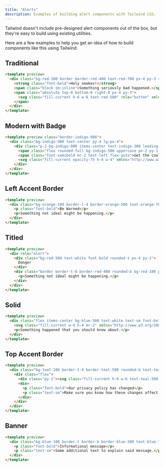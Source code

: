 ```yaml
---
title: "Alerts"
description: Examples of building alert components with Tailwind CSS.
---
```


Tailwind doesn't include pre-designed alert components out of the box, but they're easy to build using existing utilities.

Here are a few examples to help you get an idea of how to build components like this using Tailwind.

## Traditional

```html
<template preview>
  <div class="bg-red-100 border border-red-400 text-red-700 px-4 py-3 rounded relative" role="alert">
    <strong class="font-bold">Holy smokes!</strong>
    <span class="block sm:inline">Something seriously bad happened.</span>
    <span class="absolute top-0 bottom-0 right-0 px-4 py-3">
      <svg class="fill-current h-6 w-6 text-red-500" role="button" xmlns="http://www.w3.org/2000/svg" viewBox="0 0 20 20"><title>Close</title><path d="M14.348 14.849a1.2 1.2 0 0 1-1.697 0L10 11.819l-2.651 3.029a1.2 1.2 0 1 1-1.697-1.697l2.758-3.15-2.759-3.152a1.2 1.2 0 1 1 1.697-1.697L10 8.183l2.651-3.031a1.2 1.2 0 1 1 1.697 1.697l-2.758 3.152 2.758 3.15a1.2 1.2 0 0 1 0 1.698z"/></svg>
    </span>
  </div>
</template>
```

## Modern with Badge

```html
<template preview class="border-indigo-900">
  <div class="bg-indigo-900 text-center py-4 lg:px-4">
    <div class="p-2 bg-indigo-800 items-center text-indigo-100 leading-none lg:rounded-full flex lg:inline-flex" role="alert">
      <span class="flex rounded-full bg-indigo-500 uppercase px-2 py-1 text-xs font-bold mr-3">New</span>
      <span class="font-semibold mr-2 text-left flex-auto">Get the coolest t-shirts from our brand new store</span>
      <svg class="fill-current opacity-75 h-4 w-4" xmlns="http://www.w3.org/2000/svg" viewBox="0 0 20 20"><path d="M12.95 10.707l.707-.707L8 4.343 6.586 5.757 10.828 10l-4.242 4.243L8 15.657l4.95-4.95z"/></svg>
    </div>
  </div>
</template>
```

## Left Accent Border

```html
<template preview>
  <div class="bg-orange-100 border-l-4 border-orange-500 text-orange-700 p-4" role="alert">
    <p class="font-bold">Be Warned</p>
    <p>Something not ideal might be happening.</p>
  </div>
</template>
```

## Titled

```html
<template preview>
  <div role="alert">
    <div class="bg-red-500 text-white font-bold rounded-t px-4 py-2">
      Danger
    </div>
    <div class="border border-t-0 border-red-400 rounded-b bg-red-100 px-4 py-3 text-red-700">
      <p>Something not ideal might be happening.</p>
    </div>
  </div>
</template>
```

## Solid

```html
<template preview>
  <div class="flex items-center bg-blue-500 text-white text-sm font-bold px-4 py-3" role="alert">
    <svg class="fill-current w-4 h-4 mr-2" xmlns="http://www.w3.org/2000/svg" viewBox="0 0 20 20"><path d="M12.432 0c1.34 0 2.01.912 2.01 1.957 0 1.305-1.164 2.512-2.679 2.512-1.269 0-2.009-.75-1.974-1.99C9.789 1.436 10.67 0 12.432 0zM8.309 20c-1.058 0-1.833-.652-1.093-3.524l1.214-5.092c.211-.814.246-1.141 0-1.141-.317 0-1.689.562-2.502 1.117l-.528-.88c2.572-2.186 5.531-3.467 6.801-3.467 1.057 0 1.233 1.273.705 3.23l-1.391 5.352c-.246.945-.141 1.271.106 1.271.317 0 1.357-.392 2.379-1.207l.6.814C12.098 19.02 9.365 20 8.309 20z"/></svg>
    <p>Something happened that you should know about.</p>
  </div>
</template>
```

## Top Accent Border

```html
<template preview>
  <div class="bg-teal-100 border-t-4 border-teal-500 rounded-b text-teal-900 px-4 py-3 shadow-md" role="alert">
    <div class="flex">
      <div class="py-1"><svg class="fill-current h-6 w-6 text-teal-500 mr-4" xmlns="http://www.w3.org/2000/svg" viewBox="0 0 20 20"><path d="M2.93 17.07A10 10 0 1 1 17.07 2.93 10 10 0 0 1 2.93 17.07zm12.73-1.41A8 8 0 1 0 4.34 4.34a8 8 0 0 0 11.32 11.32zM9 11V9h2v6H9v-4zm0-6h2v2H9V5z"/></svg></div>
      <div>
        <p class="font-bold">Our privacy policy has changed</p>
        <p class="text-sm">Make sure you know how these changes affect you.</p>
      </div>
    </div>
  </div>
</template>
```

## Banner

```html
<template preview>
  <div class="bg-blue-100 border-t border-b border-blue-500 text-blue-700 px-4 py-3" role="alert">
    <p class="font-bold">Informational message</p>
    <p class="text-sm">Some additional text to explain said message.</p>
  </div>
</template>
```
